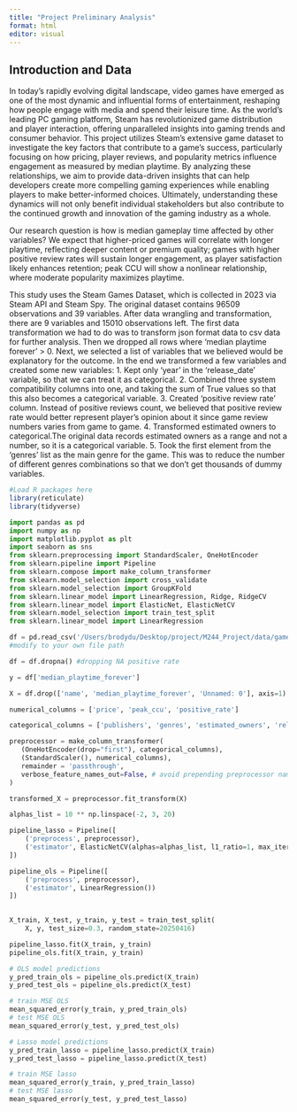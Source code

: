 ```yaml
---
title: "Project Preliminary Analysis"
format: html
editor: visual
---
```


## Introduction and Data

In today's rapidly evolving digital landscape, video games have emerged as one of the most dynamic and influential forms of entertainment, reshaping how people engage with media and spend their leisure time. As the world's leading PC gaming platform, Steam has revolutionized game distribution and player interaction, offering unparalleled insights into gaming trends and consumer behavior. This project utilizes Steam's extensive game dataset to investigate the key factors that contribute to a game's success, particularly focusing on how pricing, player reviews, and popularity metrics influence engagement as measured by median playtime. By analyzing these relationships, we aim to provide data-driven insights that can help developers create more compelling gaming experiences while enabling players to make better-informed choices. Ultimately, understanding these dynamics will not only benefit individual stakeholders but also contribute to the continued growth and innovation of the gaming industry as a whole.

Our research question is how is median gameplay time affected by other variables? We expect that higher-priced games will correlate with longer playtime, reflecting deeper content or premium quality; games with higher positive review rates will sustain longer engagement, as player satisfaction likely enhances retention; peak CCU will show a nonlinear relationship, where moderate popularity maximizes playtime.

This study uses the Steam Games Dataset, which is collected in 2023 via Steam API and Steam Spy. The original dataset contains 96509 observations and 39 variables. After data wrangling and transformation, there are 9 variables and 15010 observations left. The first data transformation we had to do was to transform json format data to csv data for further analysis. Then we dropped all rows where 'median playtime forever' \> 0. Next, we selected a list of variables that we believed would be explanatory for the outcome. In the end we transformed a few variables and created some new variables: 1. Kept only 'year' in the 'release_date' variable, so that we can treat it as categorical. 2. Combined three system compatibility columns into one, and taking the sum of True values so that this also becomes a categorical variable. 3. Created 'positive review rate' column. Instead of positive reviews count, we believed that positive review rate would better represent player's opinion about it since game review numbers varies from game to game. 4. Transformed estimated owners to categorical.The original data records estimated owners as a range and not a number, so it is a categorical variable. 5. Took the first element from the 'genres' list as the main genre for the game. This was to reduce the number of different genres combinations so that we don't get thousands of dummy variables.

```r
#Load R packages here
library(reticulate)
library(tidyverse)
```

```python
import pandas as pd
import numpy as np
import matplotlib.pyplot as plt
import seaborn as sns
from sklearn.preprocessing import StandardScaler, OneHotEncoder
from sklearn.pipeline import Pipeline
from sklearn.compose import make_column_transformer
from sklearn.model_selection import cross_validate
from sklearn.model_selection import GroupKFold
from sklearn.linear_model import LinearRegression, Ridge, RidgeCV
from sklearn.linear_model import ElasticNet, ElasticNetCV
from sklearn.model_selection import train_test_split
from sklearn.linear_model import LinearRegression
```

```python
df = pd.read_csv('/Users/brodydu/Desktop/project/M244_Project/data/games_cleaned.csv') 
#modify to your own file path
```

```python
df = df.dropna() #dropping NA positive rate

y = df['median_playtime_forever']

X = df.drop(['name', 'median_playtime_forever', 'Unnamed: 0'], axis=1)

numerical_columns = ['price', 'peak_ccu', 'positive_rate']

categorical_columns = ['publishers', 'genres', 'estimated_owners', 'release_year', 'compatible_systems']

preprocessor = make_column_transformer(
   (OneHotEncoder(drop="first"), categorical_columns),
   (StandardScaler(), numerical_columns),
   remainder = 'passthrough',
   verbose_feature_names_out=False, # avoid prepending preprocessor names
)

transformed_X = preprocessor.fit_transform(X)
```

```python
alphas_list = 10 ** np.linspace(-2, 3, 20)

pipeline_lasso = Pipeline([
    ('preprocess', preprocessor),
    ('estimator', ElasticNetCV(alphas=alphas_list, l1_ratio=1, max_iter=10000))
])

pipeline_ols = Pipeline([
    ('preprocess', preprocessor),
    ('estimator', LinearRegression())
])
                                                              
```

```python
X_train, X_test, y_train, y_test = train_test_split(
    X, y, test_size=0.3, random_state=20250416)
```

```python
pipeline_lasso.fit(X_train, y_train)
pipeline_ols.fit(X_train, y_train)
```

```python
# OLS model predictions
y_pred_train_ols = pipeline_ols.predict(X_train)
y_pred_test_ols = pipeline_ols.predict(X_test)
```

```python
# train MSE OLS
mean_squared_error(y_train, y_pred_train_ols)
# test MSE OLS
mean_squared_error(y_test, y_pred_test_ols)
```

```python
# Lasso model predictions
y_pred_train_lasso = pipeline_lasso.predict(X_train)
y_pred_test_lasso = pipeline_lasso.predict(X_test)

# train MSE lasso
mean_squared_error(y_train, y_pred_train_lasso)
# test MSE lasso
mean_squared_error(y_test, y_pred_test_lasso)
```
